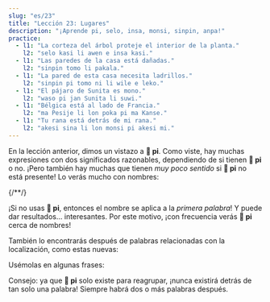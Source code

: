```yaml
---
slug: "es/23"
title: "Lección 23: Lugares"
description: "¡Aprende pi, selo, insa, monsi, sinpin, anpa!"
practice:
  - l1: "La corteza del árbol proteje el interior de la planta."
    l2: "selo kasi li awen e insa kasi."
  - l1: "Las paredes de la casa está dañadas."
    l2: "sinpin tomo li pakala."
  - l1: "La pared de esta casa necesita ladrillos."
    l2: "sinpin pi tomo ni li wile e leko."
  - l1: "El pájaro de Sunita es mono."
    l2: "waso pi jan Sunita li suwi."
  - l1: "Bélgica está al lado de Francia."
    l2: "ma Pesije li lon poka pi ma Kanse."
  - l1: "Tu rana está detrás de mi rana."
    l2: "akesi sina li lon monsi pi akesi mi."
---
```



En la lección anterior, dimos un vistazo a **󱥍 pi**. Como viste, hay muchas expresiones con dos significados razonables, dependiendo de si tienen **󱥍 pi** o no. ¡Pero también hay muchas que tienen *muy poco sentido* si **󱥍 pi** no está presente! Lo verás mucho con nombres:

<List>
  {/*<Word sl="pi" m="" />*/}
  <Sentence sl="soweli pi jan Ema" m="El perro de Emma" />
  <Sentence sl="soweli jan Ema" m="Un perro humanoide llamado Emma (???)" />
  <Sentence sl="toki pi jan Mili" m="la charla de Millie" />
  <Sentence sl="toki jan Mili" m="Un idioma humano llamado Millid (???)" />
</List>

¡Si no usas **󱥍 pi**, entonces el nombre se aplica a la *primera palabra*! Y puede dar resultados... interesantes. Por este motivo, ¡con frecuencia verás **󱥍 pi** cerca de nombres!

También lo encontrarás después de palabras relacionadas con la localización, como estas nuevas:

<List>
  <Word sl="selo" m="piel, cáscara, caparazón, corteza" />
  <Word sl="insa" m="la parte interna, centro, medio" />
  <Word sl="monsi" m="detrás, espalda" />
  <Word sl="sinpin" m="cara, frontal, pared" />
  <Word sl="anpa" m="fondo; derrotar" />
</List>

Usémolas en algunas frases:

<List>
  <Sentence sl="selo kasi li kiwen." m="La corteza del árbol es dura." />
  <Sentence sl="selo pi kasi ni li pakala." m="La corteza de este árbol está estripeada." />
  <Sentence sl="soweli li lon insa tomo." m="El gato está en el interior de la casa." />
  <Sentence sl="o tawa insa pi tomo mi!" m="¡Ve adentro de mi casa!" />
  <Sentence sl="sinpin pi jan Ali li pona." m="La cara de Ali es bonita." />
  <Sentence sl="mani li lon anpa pi telo suli." m="El tesoro está en el fondo del océano." />
</List>

Consejo: ya que **󱥍 pi** solo existe para reagrupar, ¡nunca existirá detrás de tan solo una palabra! Siempre habrá dos o más palabras después.

<Practice exercises={frontmatter.practice} />
